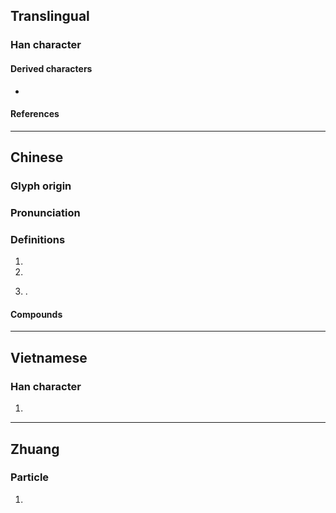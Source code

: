 {{character info}}
==Translingual==

===Han character===
{{Han char|rn=38|rad=女|as=05|sn=8|four=|canj=VMNR|ids=⿰女可}}

====Derived characters====
* {{l|mul|[[𠶚]]}}

====References====
{{Han ref|kx=0257.270|dkj=06137|dj=0522.220|hdz=21035.050|uh=59B8}}

----

==Chinese==
{{zh-forms}}

===Glyph origin===
{{Han etym}}

===Pronunciation===
{{zh-pron
|m=ē,ě
|c=o2,o1
|mn=
|mc=y
|oc=y
|cat=a,pn
}}

===Definitions===
{{zh-hanzi}}

# {{zh-alt-form|婀}}
# {{zh-used2|n}}
# {{surname|zh|nodot=1}}.

====Compounds====
{{zh-der|妸娜|媕妸}}

----

==Vietnamese==

===Han character===
{{vi-readings|reading=ả|rs=女05}}

# {{rfdef|vi|sort=女05}}

----

==Zhuang==

===Particle===
{{za-head|particle}}

# {{za-sawndip form of|a||particle used to express question}}